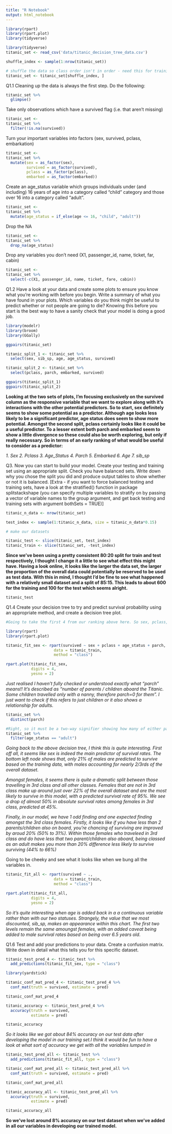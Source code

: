 ```yaml
---
title: "R Notebook"
output: html_notebook
---
```


```r
library(rpart)
library(rpart.plot)
library(tidyverse)

library(tidyverse)
titanic_set <- read_csv('data/titanic_decision_tree_data.csv')

shuffle_index <- sample(1:nrow(titanic_set))

# shuffle the data so class order isn't in order - need this for training/testing split later on 
titanic_set <- titanic_set[shuffle_index, ]
```

Q1.1 Cleaning up the data is always the first step. Do the following:

```r
titanic_set %>% 
  glimpse()
```


Take only observations which have a survived flag (i.e. that aren’t missing)

```r
titanic_set <-
titanic_set %>% 
  filter(!is.na(survived))
```

Turn your important variables into factors (sex, survived, pclass, embarkation)

```r
titanic_set <- 
titanic_set %>% 
  mutate(sex = as_factor(sex),
         survived = as_factor(survived),
         pclass = as_factor(pclass),
         embarked = as_factor(embarked))
```

Create an age_status variable which groups individuals under (and including) 16 years of age into a category called “child” category and those over 16 into a category called “adult”.

```r
titanic_set <-
titanic_set %>% 
  mutate(age_status = if_else(age <= 16, "child", "adult"))
```

Drop the NA

```r
titanic_set <-
titanic_set %>%
  drop_na(age_status)
```

Drop any variables you don’t need (X1, passenger_id, name, ticket, far, cabin)

```r
titanic_set <-
titanic_set %>% 
  select(-c(X1, passenger_id, name, ticket, fare, cabin))
```

Q1.2 Have a look at your data and create some plots to ensure you know what you’re working with before you begin. Write a summary of what you have found in your plots. Which variables do you think might be useful to predict whether or not people are going to die? Knowing this before you start is the best way to have a sanity check that your model is doing a good job.

```r
library(modelr)
library(broom)
library(GGally)

ggpairs(titanic_set)
```

```r
titanic_split_1 <- titanic_set %>% 
  select(sex, sib_sp, age, age_status, survived)

titanic_split_2 <- titanic_set %>% 
  select(pclass, parch, embarked, survived)
```

```r
ggpairs(titanic_split_1)
ggpairs(titanic_split_2)
```

**Looking at the two sets of plots, I'm focusing exclusively on the survived column as the responsive variable that we want to explore along with it's interactions with the other potential predictors. So to start, sex definitely seems to show some potential as a predictor. Although age looks less likely to be a significant predictor, age status does seem to show more potential. Amongst the second split, pclass certainly looks like it could be a useful predictor. To a lesser extent both parch and embarked seem to show a little divergence so these could also be worth exploring, but only if really necessary. So in terms of an early ranking of what would be useful to consider as a predictor:**

*1. Sex*
*2. Pclass*
*3. Age_Status*
*4. Parch*
*5. Embarked*
*6. Age*
*7. sib_sp*


Q3. Now you can start to build your model. Create your testing and training set using an appropriate split. Check you have balanced sets. Write down why you chose the split you did and produce output tables to show whether or not it is balanced. [Extra - if you want to force balanced testing and training sets, have a look at the stratified() function in package splitstackshape (you can specify multiple variables to stratify on by passing a vector of variable names to the group argument, and get back testing and training sets with argument bothSets = TRUE)]

```r
titanic_n_data <- nrow(titanic_set)

test_index <- sample(1:titanic_n_data, size = titanic_n_data*0.15)

# make our datasets

titanic_test <- slice(titanic_set, test_index)
titanic_train <- slice(titanic_set, -test_index)
```

**Since we've been using a pretty consistent 80:20 split for train and test respectively, I thought I change it a little to see what effect this might have. Having a look online, it looks like the larger the data set, the larger the proportion of the overall data could potentially be reserved to be used as test data. With this in mind, I thought I'd be fine to see what happened with a relatively small dataset and a split of 85:15. This leads to about 600 for the training and 100 for the test which seems alright.**

```r
titanic_test
```


Q1.4 Create your decision tree to try and predict survival probability using an appropriate method, and create a decision tree plot.

```r
#Going to take the first 4 from our ranking above here. So sex, pclass, age_status and parch

library(rpart)
library(rpart.plot)

titanic_fit_sex <- rpart(survived ~ sex + pclass + age_status + parch,
                     data = titanic_train, 
                     method = "class")

rpart.plot(titanic_fit_sex, 
           digits = 4, 
           yesno = 2)
```
*Just realised I haven't fully checked or understood exactly what "parch" means!! It's described as "number of parents / children aboard the Titanic. Some children travelled only with a nanny, therefore parch=0 for them". I just want to check if this refers to just children or it also shows a relationship for adults.*

```r
titanic_set %>% 
  distinct(parch)
```

```r
#Right, so it must be a two-way signifier showing how many of either parents or children on board each individual has.
titanic_set %>% 
  filter(age_status == "adult")
```

*Going back to the above decision tree, I think this is quite interesting. First off all, it seems like sex is indeed the main predictor of survival rates. The bottom left node shows that, only 21% of males are predicted to survive based on the training data, with males accounting for nearly 2/3rds of the overall dataset.*

*Amongst females, it seems there is quite a dramatic split between those travelling in 3rd class and all other classes. Females that are not in 3rd class make up around just over 22% of the overall dataset and are the most likely to survive in this model, with a predicted survival rate of 95%. We see a drop of almost 50% in absolute survival rates among females in 3rd class, predicted at 45%.*

*Finally, in our model, we have 1 odd finding and one expected finding amongst the 3rd class females. Firstly, it looks like if you have less than 2 parents/children also on board, you're chancing of surviving are improved by aroud 20% (50% to 31%). Within those females who traveleed in 3rd class and do have less that two parent/children also aboard, being classed as an adult makes you more than 20% difference less likely to survive surviving (44% to 66%)*

Going to be cheeky and see what it looks like when we bung all the variables in. 

```r
titanic_fit_all <- rpart(survived ~ .,
                     data = titanic_train, 
                     method = "class")

rpart.plot(titanic_fit_all, 
           digits = 4, 
           yesno = 2)
```
*So it's quite interesting when age is added back in a a continuous variable rather than with our two statuses. Strangely, the value that we most discounted, sib_sp, makes an appearance within this chart. The first two levels remain the same amoungst females, with an added caveat being added to male survival rates based on being over 6.5 years old*.

Q1.6 Test and add your predictions to your data. Create a confusion matrix. Write down in detail what this tells you for this specific dataset.


```r
titanic_test_pred_4 <- titanic_test %>% 
  add_predictions(titanic_fit_sex, type = "class")
```


```r
library(yardstick)

titanic_conf_mat_pred_4 <- titanic_test_pred_4 %>% 
  conf_mat(truth = survived, estimate = pred)

titanic_conf_mat_pred_4
```


```r
titanic_accuracy <- titanic_test_pred_4 %>% 
  accuracy(truth = survived,
           estimate = pred)

titanic_accuracy
```

*So it looks like we got about 84% accuracy on our test data after developing the model in our training set.I think it would be fun to have a look at what sort of accuracy we get with all the variables lumped in*

```r
titanic_test_pred_all <- titanic_test %>% 
  add_predictions(titanic_fit_all, type = "class")
```


```r
titanic_conf_mat_pred_all <- titanic_test_pred_all %>% 
  conf_mat(truth = survived, estimate = pred)

titanic_conf_mat_pred_all
```

```r
titanic_accuracy_all <- titanic_test_pred_all %>% 
  accuracy(truth = survived,
           estimate = pred)

titanic_accuracy_all
```

**So we've lost around 8% accuracy on our test dataset when we've added in all our variables in developing our trained model.**